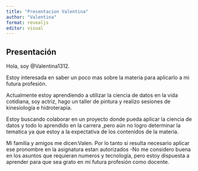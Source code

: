 ```yaml
---
title: "Presentacion Valentina"
author: "Valentina"
format: revealjs
editor: visual
---
```


## Presentación

Hola, soy \@Valentina1312.

Estoy interesada en saber un poco mas sobre la materia para aplicarlo a mi futura profesión.

Actualmente estoy aprendiendo a utilizar la ciencia de datos en la vida cotidiana, soy actriz, hago un taller de pintura y realizo sesiones de kinesiología e hidroterapia.

Estoy buscando colaborar en un proyecto donde pueda aplicar la ciencia de datos y todo lo aprendido en la carrera ,pero aún no logro determinar la tematica ya que estoy a la expectativa de los contenidos de la materia.

Mi familia y amigos me dicen:Valen. Por lo tanto si resulta necesario aplicar ese pronombre en la asignatura estan autorizados -No me considero buena en los asuntos que requieran numeros y tecnología, pero estoy dispuesta a aprender para que sea grato en mi futura profesión como docente.
